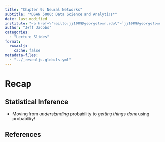 ```yaml
---
title: "Chapter 9: Neural Networks"
subtitle: "*DSAN 5000: Data Science and Analytics*"
date: last-modified
institute: "<a href=\"mailto:jj1088@georgetown.edu\">`jj1088@georgetown.edu`</a>"
author: "Jeff Jacobs"
categories:
  - "Lecture Slides"
format:
  revealjs:
    cache: false
metadata-files: 
  - "../_revealjs.globals.yml"
---
```


# Recap

## Statistical Inference

* Moving from *understanding* probability to *getting things done* using probability!

## References